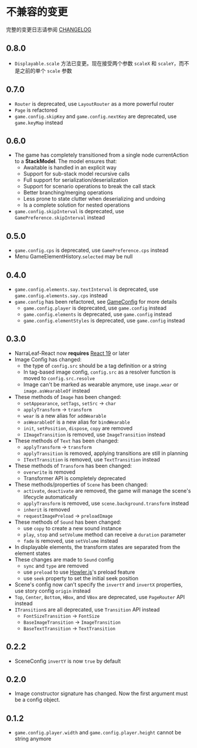 # 不兼容的变更

完整的变更日志请参阅 [CHANGELOG](https://github.com/NarraLeaf/narraleaf-react/blob/master/CHANGELOG.md)

## 0.8.0

- `Displayable.scale` 方法已变更。现在接受两个参数 `scaleX` 和 `scaleY`，而不是之前的单个 `scale` 参数

## 0.7.0

- `Router` is deprecated, use `LayoutRouter` as a more powerful router
- `Page` is refactored
- `game.config.skipKey` and `game.config.nextKey` are deprecated, use `game.keyMap` instead

## 0.6.0

- The game has completely transitioned from a single node currentAction to a **StackModel**. The model ensures that: 
  - Awaitable is handled in an explicit way 
  - Support for sub-stack model recursive calls 
  - Full support for serialization/deserialization 
  - Support for scenario operations to break the call stack 
  - Better branching/merging operations 
  - Less prone to state clutter when deserializing and undoing
  - Is a complete solution for nested operations
- `game.config.skipInterval` is deprecated, use `GamePreference.skipInterval` instead

## 0.5.0

- `game.config.cps` is deprecated, use `GamePreference.cps` instead
- Menu GameElementHistory.`selected` may be null

## 0.4.0

- `game.config.elements.say.textInterval` is deprecated, use `game.config.elements.say.cps` instead
- `game.config` has been refactored, see [GameConfig](src/game/nlcore/gameTypes.ts#GameConfig) for more details
  - `game.config.player` is deprecated, use `game.config` instead
  - `game.config.elements` is deprecated, use `game.config` instead
  - `game.config.elementStyles` is deprecated, use `game.config` instead

## 0.3.0

- NarraLeaf-React now **requires** [React 19](https://react.dev/blog/2024/12/05/react-19) or later
- Image Config has changed:
    - the type of `config.src` should be a tag definition or a string
    - In tag-based image config, `config.src` as a resolver function is moved to `config.src.resolve`
    - Image can't be marked as wearable anymore, use `image.wear` or `image.asWearableOf` instead
- These methods of `Image` has been changed:
    - `setAppearance`, `setTags`, `setSrc` -> `char`
    - `applyTransform` -> `transform`
    - `wear` is a new alias for `addWearable`
    - `asWearableOf` is a new alias for `bindWearable`
    - `init`, `setPosition`, `dispose`, `copy` are removed
    - `IImageTransition` is removed, use `ImageTransition` instead
- These methods of `Text` has been changed:
    - `applyTransform` -> `transform`
    - `applyTransition` is removed, applying transitions are still in planning
    - `ITextTransition` is removed, use `TextTransition` instead
- These methods of `Transform` has been changed:
    - `overwrite` is removed
    - Transformer API is completely deprecated
- These methods/properties of `Scene` has been changed:
    - `activate`, `deactivate` are removed, the game will manage the scene's lifecycle automatically
    - `applyTransform` is removed, use `scene.background.transform` instead
    - `inherit` is removed
    - `requestImagePreload` -> `preloadImage`
- These methods of `Sound` has been changed:
    - use `copy` to create a new sound instance
    - `play`, `stop` and `setVolume` method can receive a `duration` parameter
    - `fade` is removed, use `setVolume` instead
- In displayable elements, the transform states are separated from the element states
- These changes are made to `Sound` config
    - `sync` and `type` are removed
    - use `preload` to use [Howler.js](https://howlerjs.com/)'s preload feature
    - use `seek` property to set the initial seek position
- Scene's config now can't specify the `invertY` and `invertX` properties, use story config `origin` instead
- `Top`, `Center`, `Bottom`, `HBox`, and `VBox` are deprecated, use `PageRouter` API instead
- `ITransition`s are all deprecated, use `Transition` API instead
    - `FontSizeTransition` -> `FontSize`
    - `BaseImageTransition` -> `ImageTransition`
    - `BaseTextTransition` -> `TextTransition`

## 0.2.2

- SceneConfig `invertY` is now `true` by default

## 0.2.0

- Image constructor signature has changed. Now the first argument must be a config object.

## 0.1.2

- `game.config.player.width` and `game.config.player.height` cannot be string anymore
